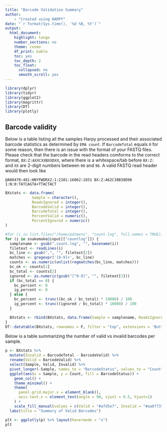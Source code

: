 ```yaml
---
title: "Barcode Validation Summary"
author:
    - "Created using HARPY"
date: "`r format(Sys.time(), '%d %B, %Y')`"
output:
  html_document:
    highlight: tango
    number_sections: no
    theme: cosmo
    df_print: kable
    toc: yes
    toc_depth: 2
    toc_float:
      collapsed: no
      smooth_scroll: yes
---
```

  
```r
library(dplyr)
library(tidyr)
library(ggplot2)
library(magrittr)
library(DT)
library(plotly)
```

## Barcode validity
Below is a table listing all the samples Harpy processed and their associated barcode statistics as
determined by `EMA count`. If `BarcodeTotal` equals `0` for some reason, then there is an issue
with the format of your FASTQ files. Please check that the barcode in the read headers comforms 
to the correct format, `BX:Z:AXXCXXBXXDXX`, where there is a whitespace/tab before `BX:Z:` and `XX` are
2-digit numbers between `00` and `96`. A valid FASTQ read header would then look like
```
@A00470:481:HNYFWDRX2:1:2101:16062:1031 BX:Z:A62C38B38D96 1:N:0:TATCAGTA+TTACTACT
```

```r
BXstats <- data.frame(
            Sample = character(),
            ReadsIgnored = integer(),
            BarcodeValid = integer(),
            BarcodeTotal = integer(),
            PercentValid = numeric(),
            PercentIgnored = numeric()
)

#for (i in list.files("/home/pdimens", "count.log", full.names = TRUE)) {
for (i in snakemake@input[["countlog"]]) {
  samplename <- gsub(".count.log", "", basename(i))
  filetext <- readLines(i)
  bc_line <- gsub(",", "", filetext[2])
  matches <- gregexpr('[0-9]+', bc_line)
  counts <- as.numeric(unlist(regmatches(bc_line, matches)))
  bc_ok <- counts[1]
  bc_total <- counts[2]
  ignored <- as.numeric(gsub("[^0-9]", "", filetext[3]))
  if (bc_total == 0) {
    bc_percent <- 0
    ig_percent <- 0
  } else {
    bc_percent <- trunc((bc_ok / bc_total) * 10000) / 100
    ig_percent <- trunc((ignored / bc_total) * 10000) / 100
  }

  BXstats <- rbind(BXstats, data.frame(Sample = samplename, ReadsIgnored = ignored, BarcodeValid = bc_ok, BarcodeTotal = bc_total, PercentValid = bc_percent, PercentIgnored = ig_percent))
}
DT::datatable(BXstats, rownames = F, filter = "top", extensions = 'Buttons', options = list(dom = 'Brtip', buttons = c('csv', 'pdf'), scrollX = TRUE))
```

Below is a table summarizing the number of valid vs invalid barcodes per sample.
```r
p <- BXstats %>% 
  mutate(Invalid = BarcodeTotal - BarcodeValid) %>% 
  rename(Valid = BarcodeValid) %>% 
  select(Sample, Valid, Invalid) %>% 
  pivot_longer(-Sample, names_to = "BarcodeStatus", values_to = "Count") %>%
  ggplot(aes(x = Sample, y = Count, fill = BarcodeStatus)) +
    geom_col() +
    theme_minimal() +
    theme(
      panel.grid.major.x = element_blank(),
      axis.text.x = element_text(angle = 90, vjust = 0.5, hjust=1)
    ) +
    scale_fill_manual(values = c(Valid = "#afd5e7", Invalid = "#aa6f73")) +
  labs(title = "Summary of Valid Barcodes") 

plt <- ggplotly(p) %>% layout(hovermode = "x")
plt
```